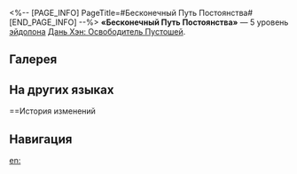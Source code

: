 <%-- [PAGE_INFO]
PageTitle=#Бесконечный Путь Постоянства#
[END_PAGE_INFO] --%>
{{Эйдолон Инфобокс
|Название         = Бесконечный Путь Постоянства
|Изображение      = Эйдолон Бесконечный Путь Постоянства.png
|Персонаж         = Дань Хэн Освободитель Пустошей
|Уровень          = 5
|Длительность     = 
|Описание         = Уровень навыка повышается на 2, максимальный уровень - 15. Уровень таланта повышается на 2, максимальный уровень - 15.
|Свойство1        = 
|Масштабирование1 = 
}}
'''«Бесконечный Путь Постоянства»''' — 5 уровень [[эйдолон]]а [[Дань Хэн: Освободитель Пустошей]].

==Галерея==
{{Галерея|position=left|captionalign=center
|Персонаж Дань Хэн Освободитель Пустошей Эйдолон 5.png|Осколок Эйдолона
}}

==На других языках==
{{На других языках
|en   = The Path of Permanence Sweeps Far
|zhs  = 不朽之途万里绵延
|zht  = 不朽之途萬里綿延
|ja   = {{Rubi|不朽|ふきゅう}}の{{Rubi|道|みち}}は{{Rubi|連綿|れんめん}}たり
|ko   = 끝없이 이어지는 불멸의 길
|es   = El largo camino de la Permanencia
|fr   = Longue est la Voie de la Permanence
|ru   = Бесконечный Путь Постоянства
|th   = The Path of Permanence Sweeps Far
|vi   = Con Đường Bất Diệt Trải Dài Vạn Dặm
|de   = Endloser Weg der Beständigkeit
|id   = The Path of Permanence Sweeps Far
|pt   = O Caminho da Permanência se Estende Longe
}}

==История изменений
{{История изменений|3.6}}

==Навигация==
{{Навык Навбокс|Дань Хэн Освободитель Пустошей}}

[[en:]]